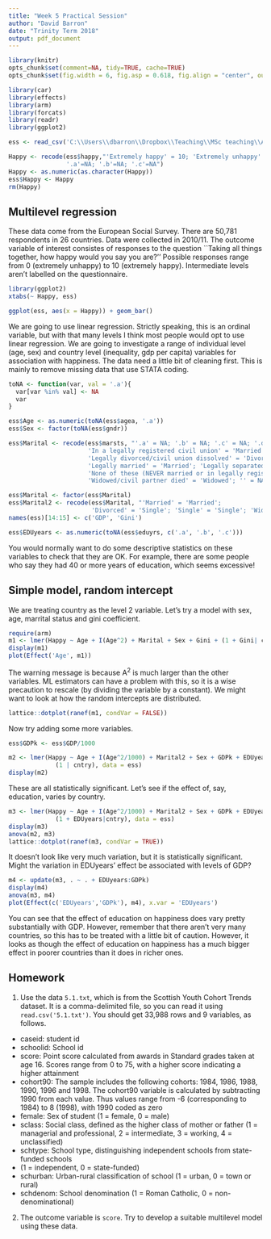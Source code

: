 ```yaml
---
title: "Week 5 Practical Session"
author: "David Barron"
date: "Trinity Term 2018"
output: pdf_document
---
```



```r
library(knitr)
opts_chunk$set(comment=NA, tidy=TRUE, cache=TRUE)
opts_chunk$set(fig.width = 6, fig.asp = 0.618, fig.align = "center", out.width = "80%")

library(car)
library(effects)
library(arm)
library(forcats)
library(readr)
library(ggplot2)
```

```r
ess <- read_csv('C:\\Users\\dbarron\\Dropbox\\Teaching\\MSc teaching\\Advanced Quant\\data\\ESS/ess.csv')

Happy <- recode(ess$happy,"'Extremely happy' = 10; 'Extremely unhappy' = 0;
                '.a'=NA; '.b'=NA; '.c'=NA")
Happy <- as.numeric(as.character(Happy))
ess$Happy <- Happy
rm(Happy)
```

## Multilevel regression
These data come from the European Social Survey. There are 50,781 respondents in 26 countries.  Data were collected in 2010/11.  The outcome variable of interest consistes of responses to the question ``Taking all things together, how happy would you say you are?''  Possible responses range from 0 (extremely unhappy) to 10 (extremely happy).  Intermediate levels aren't labelled on the questionnaire.  

```r
library(ggplot2)
xtabs(~ Happy, ess)

ggplot(ess, aes(x = Happy)) + geom_bar()
```

We are going to use linear regression. Strictly speaking, this is an ordinal variable, but with that many levels I think most people would opt to use linear regression.  We are going to investigate a range of individual level (age, sex) and country level (inequality, gdp per capita) variables for association with happiness.  The data need a little bit of cleaning first.  This is mainly to remove missing data that use STATA coding. 

```r
toNA <- function(var, val = '.a'){
  var[var %in% val] <- NA
  var
}

ess$Age <- as.numeric(toNA(ess$agea, '.a'))
ess$Sex <- factor(toNA(ess$gndr))

ess$Marital <- recode(ess$marsts, "'.a' = NA; '.b' = NA; '.c' = NA; '.d' = NA;
                      'In a legally registered civil union' = 'Married'; 
                      'Legally divorced/civil union dissolved' = 'Divorced'; 
                      'Legally married' = 'Married'; 'Legally separated' = 'Divorced'; 
                      'None of these (NEVER married or in legally registered civil' = 'Single';
                      'Widowed/civil partner died' = 'Widowed'; '' = NA")

ess$Marital <- factor(ess$Marital)
ess$Marital2 <- recode(ess$Marital, "'Married' = 'Married';
                       'Divorced' = 'Single'; 'Single' = 'Single'; 'Widowed' = 'Single'")
names(ess)[14:15] <- c('GDP', 'Gini')

ess$EDUyears <- as.numeric(toNA(ess$eduyrs, c('.a', '.b', '.c')))
```

You would normally want to do some descriptive statistics on these variables to check that they are OK. For example, there are some people who say they had 40 or more years of education, which seems excessive!

## Simple model, random intercept
We are treating country as the level 2 variable.  Let's try a model with sex, age, marrital status and gini coefficient.

```r
require(arm)
m1 <- lmer(Happy ~ Age + I(Age^2) + Marital + Sex + Gini + (1 + Gini| cntry), data = ess)
display(m1)
plot(Effect('Age', m1))
```

The warning message is because A^2^ is much larger than the other variables.  ML estimators can have a problem with this, so it is a wise precaution to rescale (by dividing the variable by a constant).  We might want to look at how the random intercepts are distributed.

```r
lattice::dotplot(ranef(m1, condVar = FALSE))
```

Now try adding some more variables.
```r
ess$GDPk <- ess$GDP/1000

m2 <- lmer(Happy ~ Age + I(Age^2/1000) + Marital2 + Sex + GDPk + EDUyears + 
             (1 | cntry), data = ess)
display(m2)
``` 

These are all statistically significant.  Let's see if the effect of, say, education, varies by country.

```r

m3 <- lmer(Happy ~ Age + I(Age^2/1000) + Marital2 + Sex + GDPk + EDUyears + 
             (1 + EDUyears|cntry), data = ess)
display(m3)
anova(m2, m3)
lattice::dotplot(ranef(m3, condVar = TRUE))
```

It doesn't look like very much variation, but it is statistically significant.  Might the variation in EDUyears' effect be associated with levels of GDP?

```r
m4 <- update(m3, . ~ . + EDUyears:GDPk)
display(m4)
anova(m3, m4)
plot(Effect(c('EDUyears','GDPk'), m4), x.var = 'EDUyears')
```

You can see that the effect of education on happiness does vary pretty substantially with GDP.  However, remember that there aren't very many countries, so this has to be treated with a little bit of caution.  However, it looks as though the effect of education on happiness has a much bigger effect in poorer countries than it does in richer ones.

## Homework
1. Use the data `5.1.txt`, which is from the Scottish Youth Cohort Trends dataset.  It is a comma-delimited file, so you can read it using `read.csv('5.1.txt')`.  You should get 33,988 rows and 9 variables, as follows.

* caseid: student id
* schoolid: School id
* score: Point score calculated from awards in Standard grades taken at age 16. Scores range from 0 to 75, with a higher score indicating a higher attainment
* cohort90: The sample includes the following cohorts: 1984, 1986, 1988, 1990, 1996 and 1998. The cohort90 variable is calculated by subtracting 1990 from each value. Thus values range from -6 (corresponding to 1984) to 8 (1998), with 1990 coded as zero 
* female:  Sex of student (1 = female, 0 = male) 
* sclass: Social class, defined as the higher class of mother or father (1 = managerial and professional, 2 = intermediate, 3 = working, 4 = unclassified) 
* schtype: School type, distinguishing independent schools from state-funded schools 
*   (1 = independent, 0 = state-funded) 
* schurban: Urban-rural classification of school (1 = urban, 0 = town or rural) 
* schdenom: School denomination (1 = Roman Catholic, 0 = non-denominational)

2. The outcome variable is `score`. Try to develop a suitable multilevel model using these data.

